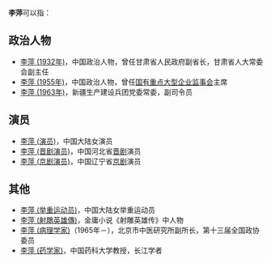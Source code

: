'''李萍'''可以指：
== 政治人物 ==
* [[李萍_(1932年)|李萍 (1932年)]]，中国政治人物，曾任甘肃省人民政府副省长，甘肃省人大常委会副主任
* [[李萍_(1955年)|李萍 (1955年)]]，中国政治人物，曾任[[国有重点大型企业监事会|国有重点大型企业监事会]]主席
* [[李萍_(1963年)|李萍 (1963年)]]，新疆生产建设兵团党委常委，副司令员

== 演员 ==
* [[李萍_(演员)|李萍 (演员)]]，中国大陆女演员
* [[李萍_(晋剧演员)|李萍 (晋剧演员)]]，中国河北省[[晋剧|晋剧]]演员
* [[李萍_(京剧演员)|李萍 (京剧演员)]]，中国辽宁省[[京剧|京剧]]演员

== 其他 ==
* [[李萍_(举重运动员)|李萍 (举重运动员)]]，中国大陆女举重运动员
* [[李萍_(射鵰英雄傳)|李萍 (射鵰英雄傳)]]，金庸小说《射雕英雄传》中人物
* [[李萍_(病理学家)|李萍 (病理学家)]]（1965年－），北京市中医研究所副所长，第十三届全国政协委员
* [[李萍_(药学家)|李萍 (药学家)]]，中国药科大学教授，长江学者

{{消歧义|P萍|cat=二字李姓人名消歧义}}